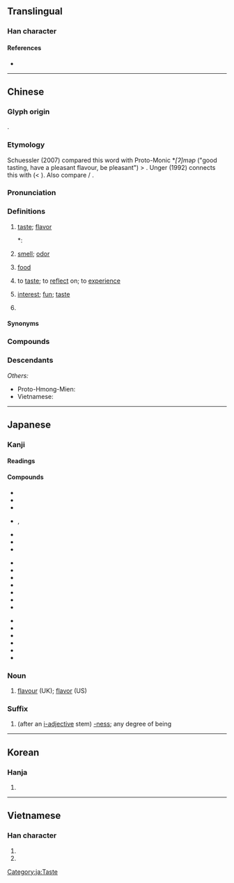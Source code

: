 {{also|昧}}
{{character info/new}}
==Translingual==

===Han character===
{{Han char|rn=30|rad=口|as=05|sn=8|four=65090|canj=RJD|ids=⿰口未}}

====References====
* {{Han ref|kx=0182.130|dkj=03456|dj=0401.140|hdz=10597.060|uh=5473|ud=21619|bh=A8FD|bd=43261}}

----

==Chinese==
{{zh-forms}}

===Glyph origin===
{{Han etym}}
{{Han compound|口|未|t1=mouth|ls=psc|c1=s|c2=p}}.

===Etymology===
Schuessler (2007) compared this word with Proto-Monic *''[ʔ]məp'' ("good tasting, have a pleasant flavour, be pleasant") > {{cog|mnw|မိပ်|tr=mìp||to be happy, to enjoy}}. Unger (1992) connects this with {{cog|bo|བྲོད}} (< {{m|bo|བྲོ||to taste}}). Also compare {{etyl|ko|-}} {{ko-l|맛|mas|taste}} / {{ko-l|멋|mes|taste; charm}}.

===Pronunciation===
{{zh-pron
|m=wèi,er=y
|m-s=wei4
|c=mei6
|h=pfs=mi
|md=ê/mê
|md_note=ê - taste, smell, food; mê - (''figurative'') taste, fun, interest
|mn=bī
|mn-t=bhi7
|w=3mi,3vi
|w_note=3mi - colloquial; 3vi - literary
|mc=y
|oc=y
|cat=n,cls
}}

===Definitions===
{{zh-hanzi}}

# [[taste]]; [[flavor]]
#*: {{zh-x|甘橘，^大厘 城 有 之，其 味 酸。|Dali City has sweet tangerines, but their flavour is sour.|CL|ref={{RQ:Manshu|7|Tea, Trees, Herbs and Fruits|7}}}}
# [[smell]]; [[odor]] {{zh-mw|m:股|c:𠹻}}
#: {{zh-x|點解 你 間 房{fong4-2} 好似 有 𠹻 味 嘅？|Why does your room seem like there is some '''smell'''?|C}}
# [[food]]
#: {{zh-x|海味|seafood [i.e. taste of the sea]}}
# to [[taste]]; to [[reflect]] on; to [[experience]]
#: {{zh-x|品味|to taste; to appreciate}}
# [[interest]]; [[fun]]; [[taste]]
#: {{zh-x|意味|meaning}}
#: {{zh-x|趣味|fun; taste}}
# {{zh-classifier|ingredients of a Chinese medicine prescription}}

====Synonyms====
{{zh-dial|味道}}
{{zh-dial|氣味}}

===Compounds===
{{zh-der|風味|海味|味道|味精|味蕾|五味子|意味|鮮味|一味|一味禪|三月不知肉味|不夠味|不彀味|不是味|不是滋味|世味|串味|乏味|五味|人味兒|人情味|低級趣味|個中滋味|入味|六味|其味無窮|兼味|冰冷無味|別有風味|北杜味納河|南味|厚味|厚味臘毒|原味|口味|吃味|吃味兒|合口味|吟味|含味|味兒|味勝易牙|味同嚼蠟|味噌|味噌湯|味外味|味如雞肋|味素|味覺|味覺器|和味|品味|回味|回味無窮|土味|夠味|女人味|家鄉味|尋味|對味|山珍海味|情味|意味深長|找沒味兒|披味|掛味兒|易牙之味|是味兒|有味|有味兒|有味電影|有滋有味兒|枯燥無味|正味|殊滋異味|氣味|氣味相合|氣味相投|沒人味|沒味|沒味兒|沒味道|況味|津津有味|淡然無味|淡而無味|淡薄無味|滋味|滋味兒|滷味|烈味|無味|熟讀玩味|玩味|珍味|珍羞美味|珍饈百味|甘味|甜味|異味|禪味|索然無味|美味|美味可口|耐人尋味|聞韶忘味|脾味|腥味|腥臊味|膏粱厚味|膩味|臊味|臘味|臭味|臭味相投|興味|興味盎然|興味索然|舊時風味|色香味俱全|芝蘭氣味|苜蓿風味|藥味|衠一味|言語無味|語言無味|誦味|調味|調味乳|調味品|調味料|諷味|走味|走味兒|趣味|趣味橫生|蹇味兒|辣味|辨味|道學味|鄉味|野味|銅臭味|霉味|韻味|食不二味|食不兼味|食不甘味|食不知味|食不累味|食不終味|食不遑味|食不重味|食之無味，棄之不甘|食之無味，棄之可惜|食味方丈|食髓知味|餘味|餘味無窮|香味|體味}}

===Descendants===
{{CJKV||み|j2=び|미|vị}}
''Others:''
* Proto-Hmong-Mien: {{l|hmx-pro|*hmeiᴴ||taste; to try}}
* Vietnamese: {{l|vi|mùi||smell}}

----

==Japanese==

===Kanji===
{{ja-kanji|grade=3|rs=口05}}

====Readings====
{{ja-readings
|goon=み
|kanon=び
|kun=あじ-, あじ-わう
}}

====Compounds====
{{top3}}
* {{ja-r|味方|みかた}}
* {{ja-r|味噌|みそ}}
* {{ja-r|味噌汁|みそしる}}
* {{ja-r|三味線|しゃみせん}}, {{ja-r|三味線|さみせん}}
* {{ja-r|興味|きょうみ}}
* {{ja-r|意味|いみ}}
* {{ja-r|無意味|むいみ}}
{{mid3}}
* {{ja-r|甘味|あまみ}}
* {{ja-r|地味|じみ}}
* {{ja-r|気味|きみ}}
* {{ja-r|不気味|ぶきみ}}
* {{ja-r|趣味|しゅみ}}
* {{ja-r|赤味|あかみ}}
* {{ja-r|黒味|くろみ}}
{{mid3}}
* {{ja-r|厚味|あつみ}}
* {{ja-r|不味い|まずい}}
* {{ja-r|美味しい|おいし.い}}
* {{ja-r|旨味|うまみ}}
* {{ja-r|賞味|しょうみ}}
* {{ja-r|薬味|やくみ}}
{{bottom}}

===Noun===
{{ja-noun|あじ}}

# [[flavour]] (UK); [[flavor]] (US)

===Suffix===
{{ja-pos|み|suffix}}

# (after an [[形容詞|i-adjective]] stem) [[-ness]]; any degree of being

[[Category:ja:Taste]]

----

==Korean==

===Hanja===
{{ko-hanja|hangeul=미|rv=mi|mr=mi}}

# {{defn|lang=ko|sort=口05}}

----

==Vietnamese==

===Han character===
{{vi-hantu|[[vị]], [[mùi]], [[mồi]]|rs=口05}}

# {{Nom form of|mùi|[[smell]]; [[scent]]}}
# {{han tu form of|vị|[[taste]]; [[flavor]]}}